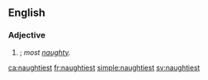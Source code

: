 ==English==

===Adjective===
{{head|en}}

# {{en-superlative of|naughty}}; ''most [[naughty]].''

[[ca:naughtiest]]
[[fr:naughtiest]]
[[simple:naughtiest]]
[[sv:naughtiest]]